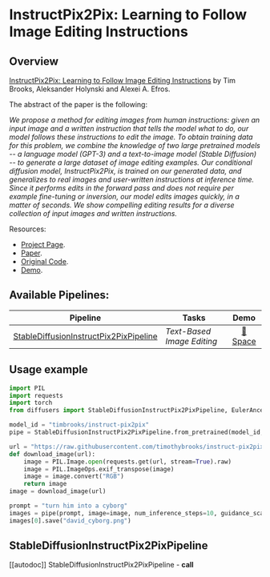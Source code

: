 <!--Copyright 2023 The HuggingFace Team. All rights reserved.

Licensed under the Apache License, Version 2.0 (the "License"); you may not use this file except in compliance with
the License. You may obtain a copy of the License at

http://www.apache.org/licenses/LICENSE-2.0

Unless required by applicable law or agreed to in writing, software distributed under the License is distributed on
an "AS IS" BASIS, WITHOUT WARRANTIES OR CONDITIONS OF ANY KIND, either express or implied. See the License for the
specific language governing permissions and limitations under the License.
-->

# InstructPix2Pix: Learning to Follow Image Editing Instructions

## Overview

[InstructPix2Pix: Learning to Follow Image Editing Instructions](https://arxiv.org/abs/2211.09800) by Tim Brooks, Aleksander Holynski and Alexei A. Efros.

The abstract of the paper is the following:

*We propose a method for editing images from human instructions: given an input image and a written instruction that tells the model what to do, our model follows these instructions to edit the image. To obtain training data for this problem, we combine the knowledge of two large pretrained models -- a language model (GPT-3) and a text-to-image model (Stable Diffusion) -- to generate a large dataset of image editing examples. Our conditional diffusion model, InstructPix2Pix, is trained on our generated data, and generalizes to real images and user-written instructions at inference time. Since it performs edits in the forward pass and does not require per example fine-tuning or inversion, our model edits images quickly, in a matter of seconds. We show compelling editing results for a diverse collection of input images and written instructions.*

Resources:

* [Project Page](https://www.timothybrooks.com/instruct-pix2pix).
* [Paper](https://arxiv.org/abs/2211.09800).
* [Original Code](https://github.com/timothybrooks/instruct-pix2pix).
* [Demo](https://huggingface.co/spaces/timbrooks/instruct-pix2pix).


## Available Pipelines:

| Pipeline | Tasks | Demo
|---|---|:---:|
| [StableDiffusionInstructPix2PixPipeline](https://github.com/huggingface/diffusers/blob/main/src/diffusers/pipelines/stable_diffusion/pipeline_stable_diffusion_instruct_pix2pix.py) | *Text-Based Image Editing* | [🤗 Space](https://huggingface.co/spaces/timbrooks/instruct-pix2pix) |

<!-- TODO: add Colab -->

## Usage example

```python
import PIL
import requests
import torch
from diffusers import StableDiffusionInstructPix2PixPipeline, EulerAncestralDiscreteScheduler

model_id = "timbrooks/instruct-pix2pix"
pipe = StableDiffusionInstructPix2PixPipeline.from_pretrained(model_id, torch_dtype=torch.float16, revision="fp16", safety_checker=None).to("cuda")

url = "https://raw.githubusercontent.com/timothybrooks/instruct-pix2pix/main/imgs/example.jpg"
def download_image(url):
    image = PIL.Image.open(requests.get(url, stream=True).raw)
    image = PIL.ImageOps.exif_transpose(image)
    image = image.convert("RGB")
    return image
image = download_image(url)

prompt = "turn him into a cyborg"
images = pipe(prompt, image=image, num_inference_steps=10, guidance_scale=1.1, image_guidance_scale=1).images
images[0].save("david_cyborg.png")
```

## StableDiffusionInstructPix2PixPipeline
[[autodoc]] StableDiffusionInstructPix2PixPipeline
	- __call__

